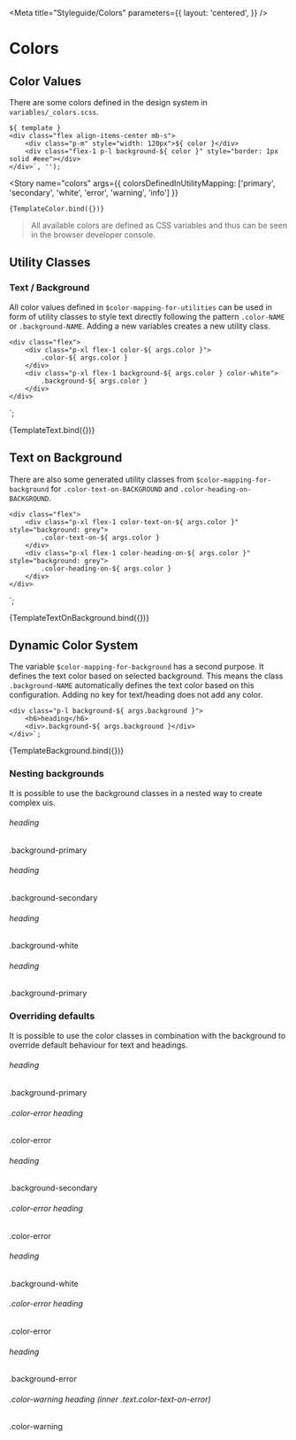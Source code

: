 
<Meta
        title="Styleguide/Colors"
        parameters={{
            layout: 'centered',
        }}
/>

# Colors

## Color Values
There are some colors defined in the design system in `variables/_colors.scss`.

    ${ template }
    <div class="flex align-items-center mb-s">
        <div class="p-m" style="width: 120px">${ color }</div>
        <div class="flex-1 p-l background-${ color }" style="border: 1px solid #eee"></div>
    </div>`, '');


<Story
        name="colors"
        args={{
            colorsDefinedInUtilityMapping: ['primary', 'secondary', 'white', 'error', 'warning', 'info']
        }}
>
    {TemplateColor.bind({})}
</Story>

> All available colors are defined as CSS variables and thus can be seen in the browser developer console.

## Utility Classes
### Text / Background
All color values defined in `$color-mapping-for-utilities` can be used in form of utility classes to style text directly following the pattern `.color-NAME` or `.background-NAME`.
Adding a new variables creates a new utility class.

    <div class="flex">
        <div class="p-xl flex-1 color-${ args.color }">
            .color-${ args.color }
        </div>
        <div class="p-xl flex-1 background-${ args.color } color-white">
            .background-${ args.color }
        </div>
    </div>
`;

<Canvas withSource="open">
    <Story
            name="text"
            args={{
                color: 'primary'
            }}
            argTypes={{
                color: {
                    description: 'The color of the text/background',
                    control: 'select', options: ['primary', 'secondary', 'error', 'warning', 'info']
                },
            }}
    >
        {TemplateText.bind({})}
    </Story>
</Canvas>

<ArgsTable story="text" />

## Text on Background

There are also some generated utility classes from `$color-mapping-for-background` for `.color-text-on-BACKGROUND` and `.color-heading-on-BACKGROUND`.

    <div class="flex">
        <div class="p-xl flex-1 color-text-on-${ args.color }" style="background: grey">
            .color-text-on-${ args.color }
        </div>
        <div class="p-xl flex-1 color-heading-on-${ args.color }" style="background: grey">
            .color-heading-on-${ args.color }
        </div>
    </div>
`;

<Canvas withSource="open">
    <Story
            name="text-on-background"
            args={{
                color: 'primary'
            }}
            argTypes={{
                color: {
                    description: 'The color of the background',
                    control: 'select', options: ['primary', 'secondary', 'white', 'error', 'warning', 'info']
                },
            }}
    >
        {TemplateTextOnBackground.bind({})}
    </Story>
</Canvas>

<ArgsTable story="text-on-background" />

## Dynamic Color System
The variable `$color-mapping-for-background` has a second purpose. It defines the text color based on selected background.
This means the class `.background-NAME` automatically defines the text color based on this configuration. Adding no key for text/heading does not add any color.

    <div class="p-l background-${ args.background }">
        <h6>heading</h6>
        <div>.background-${ args.background }</div>
    </div>`;

<Canvas withSource="open">
    <Story
            name="background"
            args={{
                background: 'primary'
            }}
            argTypes={{
                background: {
                    description: 'The color of the background',
                    control: 'select', options: [ 'primary', 'secondary', 'white' ]
                },
            }}
    >
        {TemplateBackground.bind({})}
    </Story>
</Canvas>

<ArgsTable story="background" />

### Nesting backgrounds
It is possible to use the background classes in a nested way to create complex uis.

<Canvas>
    <div className="p-m background-primary">
        <h6>heading</h6>
        .background-primary
        <div className="mt-m p-m background-secondary">
            <h6>heading</h6>
            .background-secondary
            <div className="mt-m p-m background-white">
                <h6>heading</h6>
                .background-white
                <div className="mt-m p-m background-primary">
                    <h6>heading</h6>
                    .background-primary
                </div>
            </div>
        </div>
    </div>
</Canvas>

### Overriding defaults
It is possible to use the color classes in combination with the background to override default behaviour for text and headings.

<Canvas>
    <div className="p-m background-primary">
        <h6>heading</h6>
        .background-primary
        <div className="p-m color-error">
            <h6>.color-error heading</h6>
            .color-error
        </div>
        <div className="mt-m p-m background-secondary">
            <h6>heading</h6>
            .background-secondary
            <div className="p-m color-error">
                <h6>.color-error heading</h6>
                .color-error
            </div>
            <div className="mt-m p-m background-white">
                <h6>heading</h6>
                .background-white
                <div className="p-m color-error">
                    <h6>.color-error heading</h6>
                    .color-error
                </div>
                <div className="mt-m p-m background-error">
                    <h6>heading</h6>
                    .background-error
                    <div className="p-m color-warning">
                        <h6>.color-warning heading <span className="text color-text-on-error">(inner .text.color-text-on-error)</span> </h6>
                        .color-warning
                    </div>
                </div>
            </div>
        </div>
    </div>
</Canvas>
